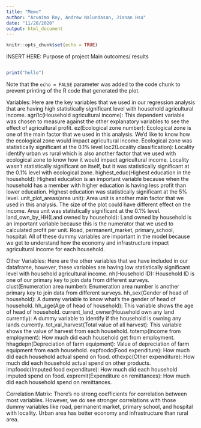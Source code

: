 ```yaml
---
title: "Memo"
author: "Arunima Roy, Andrew Nalundasan, Jianan Hsu"
date: "11/20/2020"
output: html_document
---
```


```r
knitr::opts_chunk$set(echo = TRUE)
```

INSERT HERE:
Purpose of project 
Main outcomes/ results

```r

```



```r
print("hello")
```

Note that the `echo = FALSE` parameter was added to the code chunk to prevent printing of the R code that generated the plot.

Variables:
Here are the key variables that we used in our regression analysis that are having high statistically significant level with household agricultural income.
agri1c(Household agricultural income): This dependent variable was chosen to measure against the other explanatory variables to see the effect of agricultural profit. 
ez(Ecological zone number): Ecological zone is one of the main factor that we used in this analysis. We'd like to know how the ecological zone would impact agricultural income. Ecological zone was statistically significant at the 0.1% level
loc2(Locality classification): Locality identify urban vs rural which is also another factor that we used with ecological zone to know how it would impact agricultural income. Locality wasn't statistically significant on itself, but it was statistically significant at the 0.1% level with ecological zone.
highest_educ(Highest education in the household): Highest education is an important variable because when the household has a member with higher education is having less profit than lower education. Highest education was statistically significant at the 5% level.
unit_plot_areas(area unit): Area unit is another main factor that we used in this analysis. The size of the plot could have different effect on the income. Area unit was statistically significant at the 0.1% level.
land_own_by_HH(Land owned by household): Land owned by household is an important variable because this is the numerator that we used to calculated profit per unit.
Road, permanent_market, primary_school, hospital: All of these dummy variables are important in the model because we get to understand how the economy and infrastructure impact agricultural income for each household.

Other Variables:
Here are the other variables that we have included in our dataframe, however, these variables are having low statistically significant level with household agricultural income.
nh(Household ID): Household ID is one of our primary key to join data from different surveys. 
clust(Enumeration area number): Enumeration area number is another primary key to join data from different surveys.
hh_sex(Gender of head of household): A dummy variable to know what's the gender of head of household.
hh_age(Age of head of household): This variable shows the age of head of household.
current_land_owner(Household own any land currently): A dummy variable to identify if the household is owning any lands currently.
tot_val_harvest(Total value of all harvest): This variable shows the value of harvest from each household.
totemp(Income from employment): How much did each household get from employment.
hhagdepn(Depreciation of farm equipment): Value of depreciation of farm equipment from each household.
expfoodc(Food expenditure): How much did each household actual spend on food.
othexpc(Other expenditure): How much did each household actual spend on other products.
impfoodc(Imputed food expenditure): How much did each household imputed spend on food.
expremit(Expenditure on remittances): How much did each household spend on remittances.

  
Correlation Matrix:
There's no strong coefficients for correlation between most variables. However, we do see stronger correlations with those dummy variables like road, permanent market, primary school, and hospital with locality. Urban area has better economy and infrastructure than rural area.
